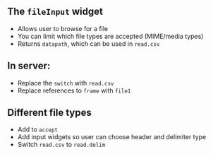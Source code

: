## The `fileInput` widget

* Allows user to browse for a file
* You can limit which file types are accepted (MIME/media types)
* Returns `datapath`, which can be used in `read.csv`

## In server: 

* Replace the `switch` with `read.csv`
* Replace references to `frame` with `file1`

## Different file types

* Add to `accept`
* Add input widgets so user can choose header and delimiter type
* Switch `read.csv` to `read.delim`